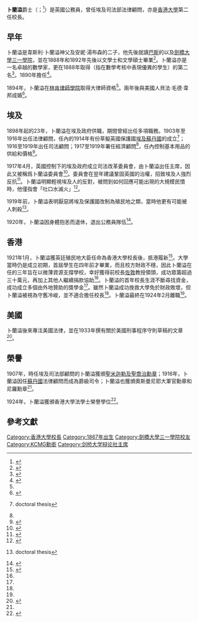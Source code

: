 {{Infobox officeholder
| image = William_Brunyate.jpg
| name = 卜蘭溢<br>{{small|{{lang|en|William Edwin Brunyate}}}}
| honorific suffix = [[爵士|爵士]] [[KCMG|KCMG]]
| order = 2
| office = 香港大學校長
| term_start = {{start date|1921|1}}
| term_end = {{end date|1924|2}}
| predecessor = [[佐敦_(醫生)|佐敦]]（署理）
| successor = [[康寧_(校長)|康寧]]
| birth_date = {{birth date|1867|9|12}}
| birth_place = {{GBR-1801}}
| death_date = {{death year and age|1943|1867}}
| alma_mater = [[劍橋大學三一學院|劍橋大學三一學院]]
}}
'''卜蘭溢'''爵士{{KCMG}}（{{lang-en|William Edwin Brunyate}}；{{bd|1867年|9月12日|1943年}}<ref>{{Cite web|url=https://discovery.nationalarchives.gov.uk/details/c/F56427|title=Brunyate, William Edwin (1867-1943) Colonial Administrator|publisher=The National Archives|access-date=2021-02-04|archive-date=2021-02-08|archive-url=https://web.archive.org/web/20210208153038/https://discovery.nationalarchives.gov.uk/details/c/F56427|dead-url=no}}</ref>）是英國公務員，曾任埃及司法部法律顧問，亦是[[香港大學|香港大學]]第二任校長。

== 早年 ==
卜蘭溢是韋斯利·卜蘭溢神父及安妮·湯布森的二子，他先後就讀[[巴斯|巴斯]]的{{tsl|en|Kingswood School|京士活學校}}以及[[劍橋大學三一學院|劍橋大學三一學院]]，並在1888年和1892年先後以文學士和文學碩士畢業<ref name=Walford>{{cite book|title=The county families of the United Kingdom; or, Royal manual of the titled and untitled aristocracy of England, Wales, Scotland, and Ireland|last=Walford|first=Edward|date=1860|publisher=Dalcassian Publishing Company}}</ref>。卜蘭溢亦是一名卓越的數學家，更在1888年取得{{tsl|en|Senior Wrangler|資深牧人}}（指在數學考核中表現優異的學生）的第二名<ref>{{cite book |last=Neale |first=Charles Montague |year=1907 |title= The senior wranglers of the University of Cambridge, from 1748 to 1907. With biographical, & c., notes |url=https://archive.org/details/senoirwranglerso00nealrich |publisher=Groom and Son |location=Bury St. Edmunds}}</ref>。1890年擔任{{Le|劍橋協會會長列表|List of presidents of the Cambridge Union|劍橋協會會長}}<ref>{{Cite web|title=Presidents of the Cambridge Union Society (1815-2004)|url=http://www.martintod.org.uk/CambridgeUnionSocietyPresidents.html|accessdate=2021-02-05|work=www.martintod.org.uk|archive-date=2020-02-26|archive-url=https://web.archive.org/web/20200226012548/http://www.martintod.org.uk/CambridgeUnionSocietyPresidents.html|dead-url=no}}</ref>。

1894年，卜蘭溢在[[林肯律師學院|林肯律師學院]]取得大律師資格<ref name=Walford />。兩年後與美國人貝法·毛德·韋邦成婚<ref>{{cite web|url=https://aauw-il.aauw.net/files/2013/04/Mar11.pdf|title=Veiled Egyptian Protesters|last=Zeitz|first=Barbara Joan|accessdate=2021-02-04|archive-date=2020-02-01|archive-url=https://web.archive.org/web/20200201033810/https://aauw-il.aauw.net/files/2013/04/Mar11.pdf|dead-url=no}}</ref>。

==埃及==
1898年起的23年，卜蘭溢在埃及政府供職，期間曾經出任多項職務。1903年至1916年出任法律顧問，任內的1914年有份草擬英國保護國[[埃及蘇丹國|埃及蘇丹國]]的成立<ref>{{cite web|title=Sir Reginald Wingate as High Commissioner in Egypt,, 1917-1919|last=Terry|first=Janice Joles|url=https://eprints.soas.ac.uk/29471/1/10731627.pdf|page=28|accessdate=2021-02-04|archive-date=2020-12-12|archive-url=https://web.archive.org/web/20201212155419/https://eprints.soas.ac.uk/29471/1/10731627.pdf|dead-url=no}} doctoral thesis</ref>；1916至1919年出任司法顧問；1917至1919年署任經濟顧問<ref name="Walford" />，任內控制基本用品的供給和價格<ref>{{cite web|url=http://www.kaowarsom.be/documents/MEMOIRES_VERHANDELINGEN/Sciences_morales_politique/Hum.Sc.(NS)_T.52,2_KUPFERSCHMIDT%20U.%20M._Henri%20Naus%20Bey.%20Retrieving%20the%20biography%20of%20a%20Belgian%20industrialist%20in%20Egypt_1999.pdf|title=Henri Naus Bey: Retrieving the Biography of a Belgian Industrialist in Egypt|last=Kupferschmidt|first=Uri M|publisher=University of Haifa|date=1998|isbn=90-75652-16-X|page=55|accessdate=2021-02-04|archive-date=2021-02-08|archive-url=https://web.archive.org/web/20210208153059/http://www.kaowarsom.be/documents/MEMOIRES_VERHANDELINGEN/Sciences_morales_politique/Hum.Sc.%28NS%29_T.52,2_KUPFERSCHMIDT%20U.%20M._Henri%20Naus%20Bey.%20Retrieving%20the%20biography%20of%20a%20Belgian%20industrialist%20in%20Egypt_1999.pdf|dead-url=no}}</ref>。

1917年4月，英國控制下的埃及政府成立司法改革委員會，由卜蘭溢出任主席，因此又被稱爲卜蘭溢委員會<ref>{{cite book|journal=Journal of the Society of Comparative Legislation|volume=17|issue=1/2|title=Judicial Reorganisation in Egypt|page=279}}</ref>。委員會在翌年建議鞏固英國的治權，招致埃及人強烈反抗<ref>{{cite book|title=The Rule of Law in the Arab World: Courts in Egypt and the Gulf|last=Brown|first=Nathan J|publisher=Cambridge University Press|date=2007|isbn=9780521030687|url=https://books.google.com/books?id=uFnIP9wkvfwC|page=40|access-date=2021-02-04|archive-date=2021-02-08|archive-url=https://web.archive.org/web/20210208153120/https://books.google.com/books?id=uFnIP9wkvfwC|dead-url=no}}</ref>。卜蘭溢明顯輕視埃及人的反對，被問到如何回應可能出現的大規模民憤時，他僅指會「吐口水滅火」<ref>{{cite book|title=The Deluge: The Great War and the Remaking of Global Order 1916-1931|last=Tooze|first=Adam|publisher=Penguin|place=United Kingdom|date=2014}}</ref>。

1919年前，卜蘭溢表明厭惡將埃及保護國改制為殖民地之類，當時他更有可能被人刺殺<ref>{{cite book|title=In Egyptian Service: the Role of British Officials in Egypt, 1911-1936|last=Innes|first=Mary|page=127|url=https://ora.ox.ac.uk/objects/uuid:88cb6bf9-c7ff-4da7-9875-1ff2890b341d/download_file?safe_filename=602328531.pdf&file_format=application%2Fpdf&type_of_work=Thesis|access-date=2021-02-04|archive-date=2021-02-08|archive-url=https://web.archive.org/web/20210208153040/https://ora.ox.ac.uk/objects/uuid:88cb6bf9-c7ff-4da7-9875-1ff2890b341d/download_file?safe_filename=602328531.pdf&file_format=application%2Fpdf&type_of_work=Thesis|dead-url=no}} doctoral thesis</ref>。

1920年，卜蘭溢因身體抱恙而退休，退出公務員隊伍<ref>{{cite web|website=The National Archives|url=https://discovery.nationalarchives.gov.uk/details/r/C9001368|title=Sir William Brunyate|accessdate=2021-02-04|archive-date=2020-02-01|archive-url=https://web.archive.org/web/20200201031710/https://discovery.nationalarchives.gov.uk/details/r/C9001368|dead-url=no}}</ref>。

==香港==
1921年1月，卜蘭溢獲英廷殖民地大臣{{tsl|en|Alfred Milner, 1st Viscount Milner|第一代苗拿子爵歐福·苗拿|苗拿勳爵}}任命為香港大學校長後，抵港履新<ref name=Mellor>{{cite book|title=The University of Hong Kong: An Informal History|publisher=Hong Kong University Press|date=1981|last=Mellor|first=Bernard|isbn=9789622090231}}</ref>{{rp|63}}。大學當時仍是成立初期，首屆學生在四年前才畢業，而且校方財政不穩，因此卜蘭溢在任的三年旨在以微薄資源支撐學校，幸好獲得前校長[[佐敦_(醫生)|佐敦]]教授領頭，成功眾籌超過三十萬元，再加上其他人繼續捐款協助<ref name=Mellor />{{rp|65}}。卜蘭溢的首年校長生涯不斷尋找資金，成功成立多個由外地贊助的獎學金<ref name=Mellor />{{rp|64}}。雖然卜蘭溢成功挽救大學免於財政敗壞，但卜蘭溢被視為守舊冷峻，並不適合擔任校長<ref name=Mellor />{{rp|63,69}}。卜蘭溢最終在1924年2月離職<ref name=Mellor />{{rp|71}}。

==美國==
卜蘭溢後來專注美國法律，並在1933年撰有關於美國刑事程序守則草稿的文章<ref>{{cite journal|journal=University of Chicago Law Review|title=Legislation and Administration; Appeal under the American Law Institute Code of Criminal Procedure|last=Orfield|first=Lester B|url=https://chicagounbound.uchicago.edu/cgi/viewcontent.cgi?referer=https://www.google.com/&httpsredir=1&article=1176&context=uclrev|page=452|access-date=2021-02-08|archive-date=2021-02-08|archive-url=https://web.archive.org/web/20210208153038/https://chicagounbound.uchicago.edu/cgi/viewcontent.cgi?referer=https%3A%2F%2Fwww.google.com%2F&httpsredir=1&article=1176&context=uclrev|dead-url=no}}</ref>。<!--由於卜蘭溢妻子是美國人，而夫妻二人的後代都似乎較多往來美國及其他地方，因此可推敲卜蘭溢移民美國後，在當地逝世。-->

==榮譽==
1907年，時任埃及司法部{{tsl|en|Khedivate of Egypt|埃及赫迪夫領|赫迪夫}}顧問的卜蘭溢獲頒[[聖米迦勒及聖喬治勳章|聖米迦勒及聖喬治勳章]]；1916年，卜蘭溢因任[[埃及蘇丹國|蘇丹國]]法律顧問而成為爵級司令；卜蘭溢也獲頒奧斯曼尼耶大軍官勳章和尼羅勳章<ref name=Walford />。

1924年，卜蘭溢獲頒香港大學法學士榮譽學位<ref>{{cite web|website=University of Hong Kong|title=Honorary Degrees Congregation|url=https://www4.hku.hk/hongrads/graduates/kcmg-ma-william-brunyate-sir-william-brunyate|access-date=2020-02-01|archive-date=2020-02-01|archive-url=https://web.archive.org/web/20200201020640/https://www4.hku.hk/hongrads/graduates/kcmg-ma-william-brunyate-sir-william-brunyate|dead-url=no}}</ref>。

==參考文獻==
{{reflist|30em}}

{{s-start}}
{{s-aca}}
{{s-bef|before =[[佐敦_(醫生)|佐敦]]|as=署理校長}}
{{s-ttl|title = {{nowrap|[[香港大學|香港大學]]校長}} |years = 1921–1924}}
{{s-aft|after=[[康寧_(校長)|康寧]]}}
{{s-end}}
{{Authority control}}

{{DEFAULTSORT:Brunyate, William Edwin}}
[[Category:香港大學校長|Category:香港大學校長]]
[[Category:1867年出生|Category:1867年出生]]
[[Category:劍橋大學三一學院校友|Category:劍橋大學三一學院校友]]
[[Category:KCMG勳銜|Category:KCMG勳銜]]
[[Category:剑桥大学辩论社主席|Category:剑桥大学辩论社主席]]